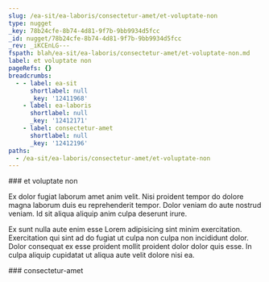 ```yaml
---
slug: /ea-sit/ea-laboris/consectetur-amet/et-voluptate-non
type: nugget
_key: 78b24cfe-8b74-4d81-9f7b-9bb9934d5fcc
_id: nugget/78b24cfe-8b74-4d81-9f7b-9bb9934d5fcc
_rev: _iKCEnLG---
fspath: blah/ea-sit/ea-laboris/consectetur-amet/et-voluptate-non.md
label: et voluptate non
pageRefs: {}
breadcrumbs:
  - - label: ea-sit
      shortlabel: null
      _key: '12411968'
    - label: ea-laboris
      shortlabel: null
      _key: '12412171'
    - label: consectetur-amet
      shortlabel: null
      _key: '12412196'
paths:
  - /ea-sit/ea-laboris/consectetur-amet/et-voluptate-non
---
```


<NuggetArea>
<Nugget slug="/ea-sit/ea-laboris/consectetur-amet/et-voluptate-non" type="nugget" _key="78b24cfe-8b74-4d81-9f7b-9bb9934d5fcc" _id="nugget/78b24cfe-8b74-4d81-9f7b-9bb9934d5fcc" _rev="_iKCEnLG---" fspath="blah/ea-sit/ea-laboris/consectetur-amet/et-voluptate-non.md" label="et voluptate non" paths="/ea-sit/ea-laboris/consectetur-amet/et-voluptate-non">
<NuggetBody>
### et voluptate non

Ex dolor fugiat laborum amet anim velit. Nisi proident tempor do dolore magna laborum duis eu reprehenderit tempor. Dolor veniam do aute nostrud veniam. Id sit aliqua aliquip anim culpa deserunt irure.

Ex sunt nulla aute enim esse Lorem adipisicing sint minim exercitation. Exercitation qui sint ad do fugiat ut culpa non culpa non incididunt dolor. Dolor consequat ex esse proident mollit proident dolor dolor quis esse. In culpa aliquip cupidatat ut aliqua aute velit dolore nisi ea.

</NuggetBody>
<Breadcrumbs>
<Crumbs>
<Crumb _key="12411968" label="ea-sit" /><Crumb _key="12412171" label="ea-laboris" /><Crumb _key="12412196" label="consectetur-amet" />
</Crumbs>
</Breadcrumbs>
</Nugget>

<NuggetsInbound>
</NuggetsInbound>
<NuggetsOutbound>
</NuggetsOutbound>
</NuggetArea>
<PassagesInbound>
<Passage direction="inbound" type="passage" _key="12412196" _id="passage/12412196" _rev="_iKCEnLC--_" label="consectetur-amet" passage="consectetur-amet" fspath="blah/ea-sit/ea-laboris/consectetur-amet" paths="/ea-sit/ea-laboris/consectetur-amet" slug="/ea-sit/ea-laboris/consectetur-amet">
<NuggetBody>
### consectetur-amet

</NuggetBody>
<Breadcrumbs>
<Crumbs>
<Crumb _key="12411968" label="ea-sit" /><Crumb _key="12412171" label="ea-laboris" />
</Crumbs>
</Breadcrumbs>
</Passage>

</PassagesInbound>
<PassagesOutbound>
</PassagesOutbound>